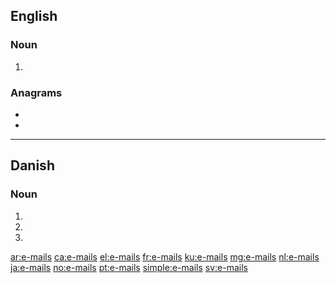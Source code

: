==English==

===Noun===
{{head|en|noun plural form}}

# {{plural of|e-mail|lang=en}}

===Anagrams===
* {{l|en|mesial}}
* {{l|en|samiel}}

----

==Danish==

===Noun===
{{head|da|noun form|g=c}}

# {{genitive singular indefinite of|e-mail|lang=da}}
# {{plural indefinite of|e-mail|lang=da}}
# {{genitive plural indefinite of|e-mail|lang=da}}

[[ar:e-mails]]
[[ca:e-mails]]
[[el:e-mails]]
[[fr:e-mails]]
[[ku:e-mails]]
[[mg:e-mails]]
[[nl:e-mails]]
[[ja:e-mails]]
[[no:e-mails]]
[[pt:e-mails]]
[[simple:e-mails]]
[[sv:e-mails]]
